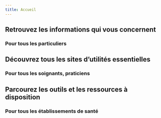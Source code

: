 ```yaml
---
title: Accueil
---
```



<Content>
  <TargetCards/>
</Content>

<Content id="patient">

  ## Retrouvez les informations qui vous concernent
  ### Pour tous les particuliers

  <PatientCards />

</Content>

<Content id="praticien">

  ## Découvrez tous les sites d’utilités essentielles
  ### Pour tous les soignants, praticiens

  <ProfessionalCards />

</Content>

<Content id="etablissement">

  ## Parcourez les outils et les ressources à disposition
  ### Pour tous les établissements de santé

  <EstablishmentsCards />

</Content>

